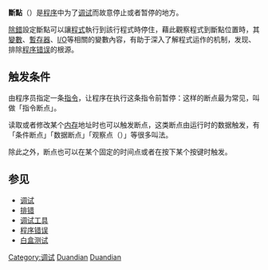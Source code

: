 {{expand|time=2011-08-10T07:26:22+00:00}}
{{noteTA|G1=IT}}
'''斷點'''（{{lang-en|Breakpoint}}）是[[计算机程序|程序]]中为了[[调试|调试]]而故意停止或者暂停的地方。

[[除錯|除錯]]設定斷點可以讓[[程式|程式]]執行到該行程式時停住，藉此觀察程式到斷點位置時，其[[變數|變數]]、[[暫存器|暫存器]]、[[I/O|I/O]]等相關的變數內容，有助于深入了解程式运作的机制，发现、排除[[程序错误|程序错误]]的根源。

== 触发条件 ==

由程序员指定一条[[指令|指令]]，让程序在执行这条指令前暂停：这样的断点最为常见，叫做「指令断点」。

读取或者修改某个[[内存|内存]]地址时也可以触发断点，这类断点由运行时的数据触发，有「条件断点」「数据断点」「观察点（{{lang-en|watchpoint}}）」等很多叫法。

除此之外，断点也可以在某个固定的时间点或者在按下某个按键时触发。

==参见==
*[[调试|调试]]
*[[排错|排错]]
*[[调试工具|调试工具]]
*[[程序错误|程序错误]]
*[[白盒测试|白盒测试]]

[[Category:调试|Category:调试]]
[[Category:软件开发|Duandian]]
[[Category:计算机编程|Duandian]]